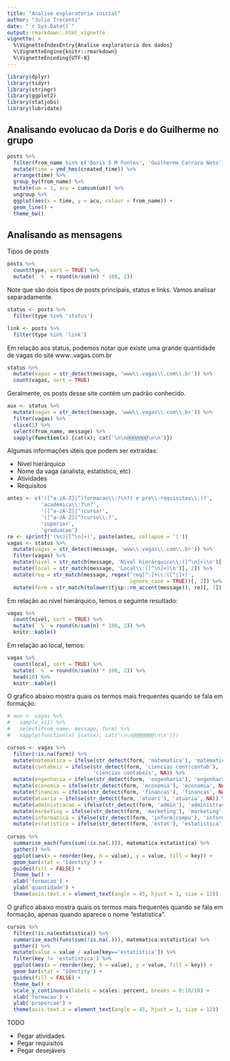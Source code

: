 ```yaml
---
title: "Analise exploratoria inicial"
author: "Julio Trecenti"
date: "`r Sys.Date()`"
output: rmarkdown::html_vignette
vignette: >
  %\VignetteIndexEntry{Analise exploratoria dos dados}
  %\VignetteEngine{knitr::rmarkdown}
  %\VignetteEncoding{UTF-8}
---
```


```r
library(dplyr)
library(tidyr)
library(stringr)
library(ggplot2)
library(statjobs)
library(lubridate)
```

## Analisando evolucao da Doris e do Guilherme no grupo

```r
posts %>%
  filter(from_name %in% c('Doris S M Fontes', 'Guilherme Carrara Neto')) %>%
  mutate(time = ymd_hms(created_time)) %>%
  arrange(time) %>%
  group_by(from_name) %>%
  mutate(um = 1, acu = cumsum(um)) %>%
  ungroup %>%
  ggplot(aes(x = time, y = acu, colour = from_name)) +
  geom_line() +
  theme_bw()
```

## Analisando as mensagens

Tipos de posts

```r
posts %>%
  count(type, sort = TRUE) %>%
  mutate(` %` = round(n/sum(n) * 100, 2))
```

Note que são dois tipos de posts principais, status e links. Vamos analisar
separadamente.

```r
status <- posts %>% 
  filter(type %in% 'status')

link <- posts %>% 
  filter(type %in% 'link')
```

Em relação aos status, podemos notar que existe uma grande quantidade de
vagas do site www:.vagas.com.br

```r
status %>%
  mutate(vagas = str_detect(message, 'www\\.vagas\\.com\\.br')) %>%
  count(vagas, sort = TRUE)
```

Geralmente, os posts desse site contém um padrão conhecido.

```r
aux <- status %>%
  mutate(vagas = str_detect(message, 'www\\.vagas\\.com\\.br')) %>%
  filter(vagas) %>%
  slice(1) %>% 
  select(from_name, message) %>% 
  sapply(function(x) {cat(x); cat('\n\n@@@@@@@\n\n')})
```

Algumas informações úteis que podem ser extraídas:

- Nível hierárquico
- Nome da vaga (analista, estatístico, etc)
- Atividades
- Requisitos

```r

antes <- c('([^a-zA-Z]|^)formacao\\:?\n?( e pre\\-requisitos\\:)?',
           'academica\\:?\n?',
           '([^a-zA-Z]|^)cursar',
           '([^a-zA-Z]|^)curso\\:?',
           'superior',
           'graduacao')
re <- sprintf('(%s)([^\n]+)', paste(antes, collapse = '|'))
vagas <- status %>%
  mutate(vagas = str_detect(message, 'www\\.vagas\\.com\\.br')) %>%
  filter(vagas) %>%
  mutate(nivel = str_match(message, 'Nível hierárquico\\:([^\n]+)\n')[, 2]) %>%
  mutate(local = str_match(message, 'Local\\:([^\n]+)\n')[, 2]) %>%
  mutate(req = str_match(message, regex('req[^:]+\\:([^|]+)',
                                        ignore_case = TRUE))[, 2]) %>%
  mutate(form = str_match(tolower(tjsp::rm_accent(message)), re)[, 7])
```

Em relação ao nível hierárquico, temos o seguinte resultado:

```r
vagas %>%
  count(nivel, sort = TRUE) %>%
  mutate(` %` = round(n/sum(n) * 100, 2)) %>%
  knitr::kable()
```

Em relação ao local, temos:

```r
vagas %>%
  count(local, sort = TRUE) %>%
  mutate(` %` = round(n/sum(n) * 100, 2)) %>%
  head(10) %>%
  knitr::kable()
```

O grafico abaixo mostra quais os termos mais frequentes quando se fala em formação.

```r
# aux <- vagas %>%
#   sample_n(1) %>% 
#   select(from_name, message, form) %>% 
#   sapply(function(x) {cat(x); cat('\n\n@@@@@@@\n\n')})

cursos <- vagas %>%
  filter(!is.na(form)) %>%
  mutate(matematica = ifelse(str_detect(form, 'matematica'), 'matematica', NA)) %>%
  mutate(contabeis = ifelse(str_detect(form, 'ciencias cont|contab'), 
                            'ciencias contabeis', NA)) %>%
  mutate(engenharia = ifelse(str_detect(form, 'engenharia'), 'engenharia', NA)) %>%
  mutate(economia = ifelse(str_detect(form, 'economia'), 'economia', NA)) %>%
  mutate(financas = ifelse(str_detect(form, 'financas'), 'financas', NA)) %>%
  mutate(atuaria = ifelse(str_detect(form, 'atuari'), 'atuaria', NA)) %>%
  mutate(administracao = ifelse(str_detect(form, 'admin'), 'administracao', NA)) %>%
  mutate(marketing = ifelse(str_detect(form, 'marketing'), 'marketing', NA)) %>%
  mutate(informatica = ifelse(str_detect(form, 'inform|compu'), 'informatica', NA)) %>%
  mutate(estatistica = ifelse(str_detect(form, 'estat'), 'estatistica', NA))
  
cursos %>%
  summarise_each(funs(sum(!is.na(.))), matematica:estatistica) %>%
  gather() %>%
  ggplot(aes(x = reorder(key, X = value), y = value, fill = key)) +
  geom_bar(stat = 'identity') +
  guides(fill = FALSE) +
  theme_bw() +
  xlab('formacao') +
  ylab('quantidade') +
  theme(axis.text.x = element_text(angle = 45, hjust = 1, size = 12))
```

O grafico abaixo mostra quais os termos mais frequentes quando se fala em formação,
apenas quando aparece o nome "estatistica".

```r
cursos %>%
  filter(!is.na(estatistica)) %>%
  summarise_each(funs(sum(!is.na(.))), matematica:estatistica) %>%
  gather() %>%
  mutate(value = value / value[key=='estatistica']) %>%
  filter(key != 'estatistica') %>%
  ggplot(aes(x = reorder(key, X = value), y = value, fill = key)) +
  geom_bar(stat = 'identity') +
  guides(fill = FALSE) +
  theme_bw() +
  scale_y_continuous(labels = scales::percent, breaks = 0:10/10) +
  xlab('formacao') +
  ylab('proporcao') +
  theme(axis.text.x = element_text(angle = 45, hjust = 1, size = 12))
```

TODO

- Pegar atividades
- Pegar requisitos
- Pegar desejáveis
